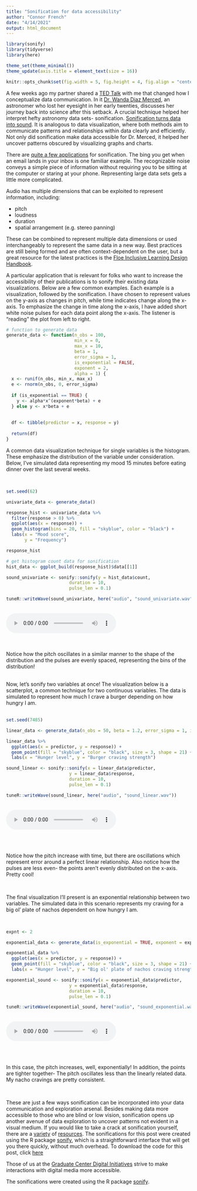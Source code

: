 ```yaml
---
title: "Sonification for data accessibility"
author: "Connor French"
date: "4/14/2021"
output: html_document
---
```

```r
library(sonify)
library(tidyverse)
library(here)

theme_set(theme_minimal())
theme_update(axis.title = element_text(size = 16))

knitr::opts_chunk$set(fig.width = 5, fig.height = 4, fig.align = "center")
```



A few weeks ago my partner shared a [TED Talk](https://www.youtube.com/watch?v=-hY9QSdaReY) with me that changed how I conceptualize data communication. In it [Dr. Wanda Diaz Merced](https://www.ted.com/speakers/wanda_diaz_merced), an astronomer who lost her eyesight in her early twenties, discusses her journey back into science after this setback. A crucial technique helped her interpret hefty astronomy data sets- sonification. [Sonification turns data into sound](https://handbook.floeproject.org/sonification). It is analogous to data visualization, where both methods aim to communicate patterns and relationships within data clearly and efficiently. Not only did sonification make data accessible for Dr. Merced, it helped her uncover patterns obscured by visualizing graphs and charts.  

There are [quite a few applications](https://www.techfak.uni-bielefeld.de/ags/ami/publications/media/Hermann2002-SFE.pdf) for sonification. The bing you get when an email lands in your inbox is one familiar example. The recognizable noise conveys a simple piece of information without requiring you to be sitting at the computer or staring at your phone. Representing large data sets gets a little more complicated.  

Audio has multiple dimensions that can be exploited to represent information, including:  

* pitch  
* loudness  
* duration  
* spatial arrangement (e.g. stereo panning)  

These can be combined to represent multiple data dimensions or used interchangeably to represent the same data in a new way. Best practices are still being formed and are often context-dependent on the user, but a great resource for the latest practices is the [Floe Inclusive Learning Design Handbook](https://handbook.floeproject.org/sonification).  

A particular application that is relevant for folks who want to increase the accessibility of their publications is to sonify their existing data visualizations. Below are a few common examples. Each example is a visualization, followed by the sonification. I have chosen to represent values on the y-axis as changes in pitch, while time indicates change along the x-axis. To emphasize the change in time along the x-axis, I have added short white noise pulses for each data point along the x-axis. The listener is "reading" the plot from left to right.  



```r
# function to generate data
generate_data <- function(n_obs = 100, 
                          min_x = 0, 
                          max_x = 10, 
                          beta = 1, 
                          error_sigma = 1, 
                          is_exponential = FALSE,
                          exponent = 2,
                          alpha = 1) {
  x <- runif(n_obs, min_x, max_x)
  e <- rnorm(n_obs, 0, error_sigma)
  
  if (is_exponential == TRUE) {
    y <- alpha*x^(exponent*beta) + e
  } else y <- x*beta + e
  
  
  df <- tibble(predictor = x, response = y)
  
  return(df)
}
```


A common data visualization technique for single variables is the histogram. These emphasize the distribution of the variable under consideration. Below, I've simulated data representing my mood 15 minutes before eating dinner over the last several weeks.   

<br>
```r
set.seed(62)

univariate_data <- generate_data()

response_hist <- univariate_data %>% 
  filter(response > 0) %>% 
  ggplot(aes(x = response)) +
  geom_histogram(bins = 20, fill = "skyblue", color = "black") +
  labs(x = "Mood score",
       y = "Frequency")

response_hist
```

```r
# get histogram count data for sonification
hist_data <- ggplot_build(response_hist)$data[[1]]

sound_univariate <- sonify::sonify(y = hist_data$count, 
                        duration = 10,
                        pulse_len = 0.1)

tuneR::writeWave(sound_univariate, here("audio", "sound_univariate.wav"))
```

<br>
<html>
<audio controls>
  <source src="audio/sound_univariate.wav" type="audio/wav">
</audio></html>  

<br>
<br>
Notice how the pitch oscillates in a similar manner to the shape of the distribution and the pulses are evenly spaced, representing the bins of the distribution!  

<br>
Now, let's sonify two variables at once! The visualization below is a scatterplot, a common technique for two continuous variables. The data is simulated to represent how much I crave a burger depending on how hungry I am.  
<br>

```r
set.seed(7485)

linear_data <- generate_data(n_obs = 50, beta = 1.2, error_sigma = 1, is_exponential = FALSE)

linear_data %>%
  ggplot(aes(x = predictor, y = response)) +
  geom_point(fill = "skyblue", color = "black", size = 3, shape = 21) +
  labs(x = "Hunger level", y = "Burger craving strength")
```


```r
sound_linear <- sonify::sonify(x = linear_data$predictor, 
                        y = linear_data$response, 
                        duration = 10,
                        pulse_len = 0.1)

tuneR::writeWave(sound_linear, here("audio", "sound_linear.wav"))
```

<br>
<html>
<audio controls>
  <source src="audio/sound_linear.wav" type="audio/wav">
</audio></html>  

<br>
<br>

Notice how the pitch increase with time, but there are oscillations which represent error around a perfect linear relationship. Also notice how the pulses are less even- the points aren't evenly distributed on the x-axis. Pretty cool!  

<br>

The final visualization I'll present is an exponential relationship between two variables. The simulated data in this scenario represents my craving for a big ol' plate of nachos dependent on how hungry I am.  

<br>

```r
expnt <- 2

exponential_data <- generate_data(is_exponential = TRUE, exponent = expnt)

exponential_data %>%
  ggplot(aes(x = predictor, y = response)) +
  geom_point(fill = "skyblue", color = "black", size = 3, shape = 21) +
  labs(x = "Hunger level", y = "Big ol' plate of nachos craving strength")
```


```r
exponential_sound <- sonify::sonify(x = exponential_data$predictor, 
                        y = exponential_data$response, 
                        duration = 10,
                        pulse_len = 0.1)

tuneR::writeWave(exponential_sound, here("audio", "sound_exponential.wav"))
```


<br>
<html>
<audio controls>
  <source src="audio/sound_exponential.wav" type="audio/wav">
</audio></html>  

<br>
<br>

In this case, the pitch increases, well, exponentially! In addition, the points are tighter together- The pitch oscillates less than the linearly related data. My nacho cravings are pretty consistent.  

<br>

These are just a few ways sonification can be incorporated into your data communication and exploration arsenal. Besides making data more accessible to those who are blind or low vision, sonification opens up another avenue of data exploration to uncover patterns not evident in a visual medium. If you would like to take a crack at sonification yourself, there are a [variety](https://osf.io/vgaxh/wiki/Resources/) of [resources](https://jarednielsen.medium.com/data-sonification-and-web-scraping-with-node-js-and-tone-js-eaf2cd35a000). The sonifications for this post were created using the R package [sonify](https://cran.r-project.org/web/packages/sonify/index.html), which is a straightforward interface that will get you there quickly, without much overhead. To download the code for this post, click [here]()

Those of us at the [Graduate Center Digital Initiatives](https://gcdi.commons.gc.cuny.edu/) strive to make interactions with digital media more accessible. 

The sonifications were created using the R package [sonify](https://cran.r-project.org/web/packages/sonify/index.html). 

